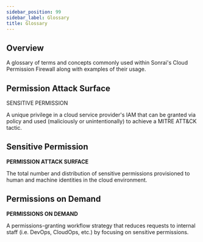 ```yaml
---
sidebar_position: 99
sidebar_label: Glossary
title: Glossary
---
```


## Overview

A glossary of terms and concepts commonly used within Sonrai's Cloud Permission Firewall along with examples of their usage.

<div className="grid-container2">
<div className="grid-child">

<div className="hiddenanchor">

## Permission Attack Surface

</div>

<div className="purpleborder">

<div class="glosscard">
  <div class="glossicon centerediconhead">
    <Icon icon="fa-solid fa-lightbulb" ></Icon>
  </div>
<div class="glosstext centerediconhead">
  
<b></b>SENSITIVE PERMISSION

</div>
</div> 

A unique privilege in a cloud service provider's IAM that can be granted via policy and used (maliciously or unintentionally) to achieve a MITRE ATT&CK tactic. 

</div>
</div>

<div className="grid-child">

<div className="hiddenanchor">

## Sensitive Permission

</div>

<div className="purpleborder">

<div class="glosscard">
  <div class="glossicon centerediconhead">
    <Icon icon="fa-solid fa-lightbulb" ></Icon>
  </div>
<div class="glosstext centerediconhead">
  
<b>PERMISSION ATTACK SURFACE</b>

</div>
</div>

The total number and distribution of sensitive permissions provisioned to human and machine identities in the cloud environment.

</div>
</div>

<div className="grid-child">

<div className="hiddenanchor">

## Permissions on Demand

</div>

<div className="purpleborder">

<div class="glosscard">
  <div class="glossicon centerediconhead">
    <Icon icon="fa-solid fa-cloud" ></Icon>
  </div>
<div class="glosstext centerediconhead">
  
<b>PERMISSIONS ON DEMAND</b>

</div>
</div>

A permissions-granting workflow strategy that reduces requests to internal staff (i.e. DevOps, CloudOps, etc.) by focusing on sensitive permissions. 

</div>
</div>
</div>

